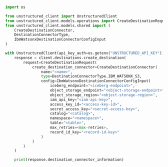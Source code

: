 ```python Python SDK
import os

from unstructured_client import UnstructuredClient
from unstructured_client.models.operations import CreateDestinationRequest
from unstructured_client.models.shared import (
    CreateDestinationConnector,
    DestinationConnectorType,
    IbmWatsonxDestinationConnectorConfigInput
)

with UnstructuredClient(api_key_auth=os.getenv("UNSTRUCTURED_API_KEY")) as client:
    response = client.destinations.create_destination(
        request=CreateDestinationRequest(
            create_destination_connector=CreateDestinationConnector(
                name="<name>",
                type=DestinationConnectorType.IBM_WATSONX_S3,
                config=IbmWatsonxDestinationConnectorConfigInput(
                    iceberg_endpoint="<iceberg-endpoint>",
                    object_storage_endpoint="<object-storage-endpoint>",
                    object_storage_region="<object-storage-region>",
                    iam_api_key="<iam-api-key>",
                    access_key_id="<access-key-id>",
                    secret_access_key="<secret-access-key>",
                    catalog="<catalog>",
                    namespace="<namespace>",
                    table="<table>",
                    max_retries=<max-retries>,
                    record_id_key="<record-id-key>"
                )
            )
        )
    )

    print(response.destination_connector_information)
```
